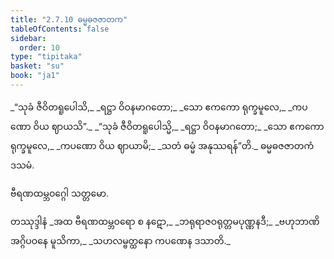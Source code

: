 ```yaml
---
title: "2.7.10 ဓမ္မဓဇဇာတက"
tableOfContents: false
sidebar:
  order: 10
type: "tipitaka"
basket: "su"
book: "ja1"
---
```



<DynamicBreadcrumb />

<Division number="139" book="ja1" e="ch" v="22" p="59">

<Paragraph number="565" type="verses" book="ja1">
_“သုခံ ဇီဝိတရူပေါသိ,_  
_ရဋ္ဌာ ဝိဝနမာဂတော;_  
_သော ဧကကော ရုက္ခမူလေ,_  
_ကပဏော ဝိယ ဈာယသိ”._  

</Paragraph>

</Division>
<Division number="140" book="ja1" e="ch" v="22" p="59">

<Paragraph number="566" type="verses" book="ja1">
_“သုခံ ဇီဝိတရူပေါသ္မိ,_  
_ရဋ္ဌာ ဝိဝနမာဂတော;_  
_သော ဧကကော ရုက္ခမူလေ,_  
_ကပဏော ဝိယ ဈာယာမိ;_  
_သတံ ဓမ္မံ အနုဿရန်”တိ._  


</Paragraph>
</Division>

<Paragraph number="567" type="center" book="ja1">
ဓမ္မဓဇဇာတကံ ဒသမံ.

  
ဗီရဏထမ္ဘဝဂ္ဂေါ သတ္တမော.



</Paragraph>

<Paragraph number="568" type="center" book="ja1">
တဿုဒ္ဒါနံ


</Paragraph>

<Paragraph number="569" type="verses" book="ja1">
_အထ ဗီရဏထမ္ဘဝရော စ နဋော,_  
_ဘရုရာဇဝရုတ္တမပုဏ္ဏနဒီ;_  
_ဗဟုဘာဏိ အဂ္ဂိပဝနေ မူသိကာ,_  
_သဟလမ္ဗတ္ထနော ကပဏေန ဒသာတိ._
</Paragraph>